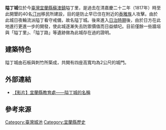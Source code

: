 '''隘丁城'''位於今[[臺灣|臺灣]][[宜蘭縣|宜蘭縣]][[蘇澳鎮_(臺灣)|蘇澳鎮]]隘丁里，是過去在清嘉慶二十二年（1817年）時至此開墾的40名[[汀州|汀州]]移民所建設，目的是防止早已住在附近的[[泰雅族|泰雅族]]人攻擊。由於此城日夜輪流派隘丁看守戒備，故名隘丁城。後來進入[[臺灣日治時期|日治時期]]後，由於日方在此地進行更進一步的開發，使此城逐漸失去防禦價值而日益傾圮。目前僅餘一些牆垣與「隘丁里」、「隘丁路」等遺跡做為此城存在過的證明。{{r|張}}

== 建築特色 ==
隘丁城由石板與刺竹所築成，共開有四座高寬均為2公尺的城門。{{r|張}}

== 外部連結 ==
*[http://ostube.ilc.edu.tw/mediadetails.php?key=2ba31c40061f6cecdec5&title=%E9%9A%98%E4%B8%81%E5%9F%8E%E7%9A%84%E5%90%8D%E7%A8%B1 【影片】宜蘭縣教育處——隘丁城的名稱]{{dead link|date=2018年5月 |bot=InternetArchiveBot |fix-attempted=yes }}

== 參考來源 ==
{{reflist|refs=
<ref name="張">{{cite book|author=張志遠 |title=台灣的古城 |publisher=遠足文化 |location=台北縣新店市 |isbn=978-986-6731-00-6 |page=172頁|date=2007年9月}}</ref>}}

{{臺灣城池}}
[[Category:臺灣城池|Category:臺灣城池]]
[[Category:宜蘭縣歷史|Category:宜蘭縣歷史]]